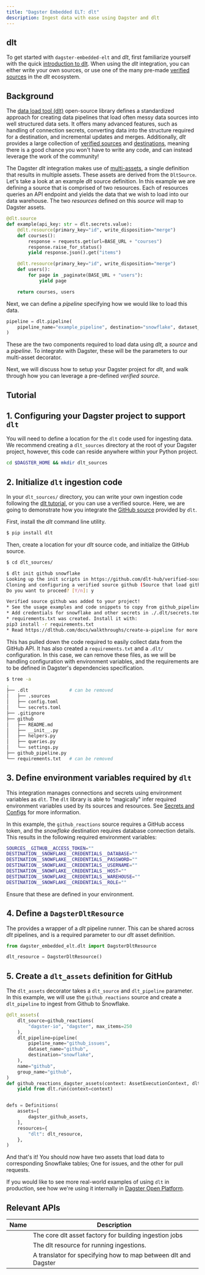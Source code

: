 ```yaml
---
title: "Dagster Embedded ELT: dlt"
description: Ingest data with ease using Dagster and dlt
---
```


## dlt

To get started with `dagster-embedded-elt` and _dlt_, first familiarize yourself with the quick [introduction to dlt](https://dlthub.com/docs/intro). When using the _dlt_ integration, you can either write your own sources, or use one of the many pre-made [verified sources](https://dlthub.com/docs/dlt-ecosystem/verified-sources/) in the _dlt_ ecosystem.

## Background

The [data load tool (dlt)](https://dlthub.com/) open-source library defines a standardized approach for creating data pipelines that load often messy data sources into well structured data sets. It offers many advanced features, such as handling of connection secrets, converting data into the structure required for a destination, and incremental updates and merges. Additionally, _dlt_ provides a large collection of [verified sources](https://dlthub.com/docs/dlt-ecosystem/verified-sources/) and [destinations](https://dlthub.com/docs/dlt-ecosystem/destinations/), meaning there is a good chance you won't have to write any code, and can instead leverage the work of the community!

The Dagster _dlt_ integration makes use of [multi-assets](/concepts/assets/multi-assets#multi-assets), a single definition that results in multiple assets. These assets are derived from the `DltSource`. Let's take a look at an example _dlt_ source definition. In this example we are defining a source that is comprised of two resources. Each of resources queries an API endpoint and yields the data that we wish to load into our data warehouse. The two _resources_ defined on this _source_ will map to Dagster assets.

```python
@dlt.source
def example(api_key: str = dlt.secrets.value):
    @dlt.resource(primary_key="id", write_disposition="merge")
    def courses():
        response = requests.get(url=BASE_URL + "courses")
        response.raise_for_status()
        yield response.json().get("items")

    @dlt.resource(primary_key="id", write_disposition="merge")
    def users():
        for page in _paginate(BASE_URL + "users"):
            yield page

    return courses, users
```

Next, we can define a _pipeline_ specifying how we would like to load this data.

```python
pipeline = dlt.pipeline(
    pipeline_name="example_pipeline", destination="snowflake", dataset_name="example_data"
)
```

These are the two components required to load data using _dlt_, a _source_ and a _pipeline_. To integrate with Dagster, these will be the parameters to our multi-asset decorator.

Next, we will discuss how to setup your Dagster project for _dlt_, and walk through how you can leverage a pre-defined _verified source_.

## Tutorial

## 1. Configuring your Dagster project to support `dlt`

You will need to define a location for the `dlt` code used for ingesting data. We recommend creating a `dlt_sources` directory at the root of your Dagster project, however, this code can reside anywhere within your Python project.

```bash
cd $DAGSTER_HOME && mkdir dlt_sources
```

## 2. Initialize `dlt` ingestion code

In your `dlt_sources/` directory, you can write your own ingestion code following the [dlt tutorial](https://dlthub.com/docs/tutorial/load-data-from-an-api), or you can use a verified source. Here, we are going to demonstrate how you integrate the [GitHub source](https://dlthub.com/docs/dlt-ecosystem/verified-sources/github) provided by `dlt`.

First, install the _dlt_ command line utility.

```bash
$ pip install dlt
```

Then, create a location for your _dlt_ source code, and initialize the GitHub source.

```bash
$ cd dlt_sources/

$ dlt init github snowflake
Looking up the init scripts in https://github.com/dlt-hub/verified-sources.git...
Cloning and configuring a verified source github (Source that load github issues, pull requests and reactions for a specific repository via customizable graphql query. Loads events incrementally.)
Do you want to proceed? [Y/n]: y

Verified source github was added to your project!
* See the usage examples and code snippets to copy from github_pipeline.py
* Add credentials for snowflake and other secrets in ./.dlt/secrets.toml
* requirements.txt was created. Install it with:
pip3 install -r requirements.txt
* Read https://dlthub.com/docs/walkthroughs/create-a-pipeline for more information
```

This has pulled down the code required to easily collect data from the GitHub API. It has also created a `requirements.txt` and a `.dlt/` configuration. In this case, we can remove these files, as we will be handling configuration with environment variables, and the requirements are to be defined in Dagster's dependencies specification.

```bash
$ tree -a
.
├── .dlt               # can be removed
│   ├── .sources
│   ├── config.toml
│   └── secrets.toml
├── .gitignore
├── github
│   ├── README.md
│   ├── __init__.py
│   ├── helpers.py
│   ├── queries.py
│   └── settings.py
├── github_pipeline.py
└── requirements.txt   # can be removed
```

## 3. Define environment variables required by `dlt`

This integration manages connections and secrets using environment variables as `dlt`. The `dlt` library is able to "magically" infer required environment variables used by its sources and resources. See [Secrets and Configs](https://dlthub.com/docs/general-usage/credentials/configuration) for more information.

In this example, the `github_reactions` source requires a GitHub access token, and the _snowflake_ destination requires database connection details. This results in the following required environment variables:

```bash
SOURCES__GITHUB__ACCESS_TOKEN=""
DESTINATION__SNOWFLAKE__CREDENTIALS__DATABASE=""
DESTINATION__SNOWFLAKE__CREDENTIALS__PASSWORD=""
DESTINATION__SNOWFLAKE__CREDENTIALS__USERNAME=""
DESTINATION__SNOWFLAKE__CREDENTIALS__HOST=""
DESTINATION__SNOWFLAKE__CREDENTIALS__WAREHOUSE=""
DESTINATION__SNOWFLAKE__CREDENTIALS__ROLE=""
```

Ensure that these are defined in your environment.

## 4. Define a `DagsterDltResource`

The <PyObject module="dagster_embedded_elt.dlt" object="DagsterDltResource" /> provides a wrapper of a _dlt_ pipeline runner. This can be shared across _dlt_ pipelines, and is a required parameter to our _dlt_ asset definition.

```python
from dagster_embedded_elt.dlt import DagsterDltResource

dlt_resource = DagsterDltResource()
```

## 5. Create a `dlt_assets` definition for GitHub

The `dlt_assets` decorator takes a `dlt_source` and `dlt_pipeline` parameter. In this example, we will use the `github_reactions` source and create a `dlt_pipeline` to ingest from Github to Snowflake.

```python
@dlt_assets(
    dlt_source=github_reactions(
        "dagster-io", "dagster", max_items=250
    ),
    dlt_pipeline=pipeline(
        pipeline_name="github_issues",
        dataset_name="github",
        destination="snowflake",
    ),
    name="github",
    group_name="github",
)
def github_reactions_dagster_assets(context: AssetExecutionContext, dlt: DagsterDltResource):
    yield from dlt.run(context=context)


defs = Definitions(
    assets=[
        dagster_github_assets,
    ],
    resources={
        "dlt": dlt_resource,
    },
)
```

And that's it! You should now have two assets that load data to corresponding Snowflake tables; One for issues, and the other for pull requests.

If you would like to see more real-world examples of using `dlt` in production, see how we're using it internally in [Dagster Open Platform](https://github.com/dagster-io/dagster-open-platform).

## Relevant APIs

| Name                                                                         | Description                                                    |
| ---------------------------------------------------------------------------- | -------------------------------------------------------------- |
| <PyObject module="dagster_embedded_elt.dlt" object="dlt_assets" decorator /> | The core dlt asset factory for building ingestion jobs         |
| <PyObject module="dagster_embedded_elt.dlt" object="DagsterDltResource" />   | The dlt resource for running ingestions.                       |
| <PyObject module="dagster_embedded_elt.dlt" object="DagsterDltTranslator" /> | A translator for specifying how to map between dlt and Dagster |

